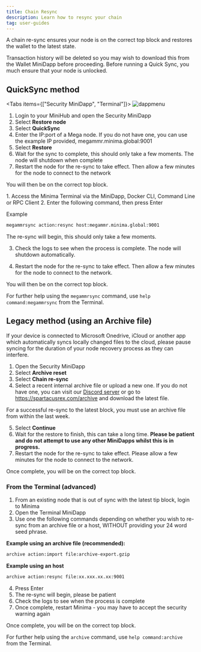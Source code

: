 ---
title: Chain Resync
description: Learn how to resync your chain
tag: user-guides
---

A chain re-sync ensures your node is on the correct top block and restores the wallet to the latest state.

<Callout title="Transaction History" type="warn">
  Transaction history will be deleted so you may wish to download this from the
  Wallet MiniDapp before proceeding.
</Callout>

<Callout title="Unlock Node before syncing" type="warn">
Before running a Quick Sync, you much ensure that your node is unlocked. 
</Callout>

## QuickSync method

<Tabs items={["Security MiniDapp", "Terminal"]}>
  <Tab value="Security MiniDapp">
![dappmenu](/img/app/security.png)

1. Login to your MiniHub and open the Security MiniDapp
2. Select **Restore node**
3. Select **QuickSync**
4. Enter the IP:port of a Mega node. If you do not have one, you can use the example IP provided, megammr.minima.global:9001
5. Select **Restore**
6. Wait for the sync to complete, this should only take a few moments. The node will shutdown when complete
7. Restart the node for the re-sync to take effect. Then allow a few minutes for the node to connect to the network

You will then be on the correct top block.

  </Tab>
  <Tab value="Terminal">
  1. Access the Minima Terminal via the MiniDapp, Docker CLI, Command Line or RPC Client
2. Enter the following command, then press Enter

Example

```bash title="Terminal"
megammrsync action:resync host:megammr.minima.global:9001
```

The re-sync will begin, this should only take a few moments.

3. Check the logs to see when the process is complete. The node will shutdown automatically.

4. Restart the node for the re-sync to take effect. Then allow a few minutes for the node to connect to the network.

You will then be on the correct top block.

For further help using the `megammrsync` command, use `help command:megammrsync` from the Terminal.

  </Tab>
</Tabs>

## Legacy method (using an Archive file)

<Callout type="warn">
  If your device is connected to Microsoft Onedrive, iCloud or another app which
  automatically syncs locally changed files to the cloud, please pause syncing
  for the duration of your node recovery process as they can interfere.
</Callout>

1. Open the Security MiniDapp
2. Select **Archive reset**
3. Select **Chain re-sync**
4. Select a recent internal archive file or upload a new one. If you do not have one, you can visit our [Discord server](https://discord.com/invite/minimaglobal) or go to https://spartacusrex.com/archive and download the latest file.

<Callout title="Info">
  For a successful re-sync to the latest block, you must use an archive file
  from within the last week.
</Callout>

5. Select **Continue**
6. Wait for the restore to finish, this can take a long time. **Please be patient and do not attempt to use any other MiniDapps whilst this is in progress.**
7. Restart the node for the re-sync to take effect. Please allow a few minutes for the node to connect to the network.

Once complete, you will be on the correct top block.

### From the Terminal (advanced)

1. From an existing node that is out of sync with the latest tip block, login to Minima
2. Open the Terminal MiniDapp
3. Use one the following commands depending on whether you wish to re-sync from an archive file or a host, WITHOUT providing your 24 word seed phrase.

**Example using an archive file (recommended):**

```bash title="Terminal"
archive action:import file:archive-export.gzip
```

**Example using an host**

```bash title="Terminal"
archive action:resync file:xx.xxx.xx.xx:9001
```

4. Press Enter
5. The re-sync will begin, please be patient
6. Check the logs to see when the process is complete
7. Once complete, restart Minima - you may have to accept the security warning again

Once complete, you will be on the correct top block.

For further help using the `archive` command, use `help command:archive` from the Terminal.
